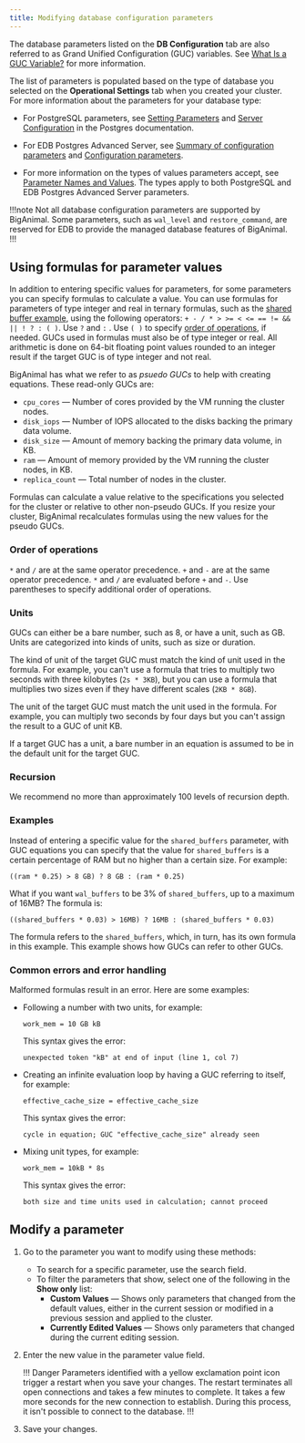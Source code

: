 ```yaml
---
title: Modifying database configuration parameters
---
```


The database parameters listed on the **DB Configuration** tab are also referred to as Grand Unified Configuration (GUC) variables. See [What Is a GUC Variable?](https://www.enterprisedb.com/blog/what-guc-variable) for more information. 

The list of parameters is populated based on the type of database you selected on the **Operational Settings** tab when you created your cluster. For more information about the parameters for your database type:

- For PostgreSQL parameters, see [Setting Parameters](https://www.postgresql.org/docs/current/config-setting.html) and [Server Configuration](https://www.postgresql.org/docs/current/runtime-config.html) in the Postgres documentation.
     

- For EDB Postgres Advanced Server, see [Summary of configuration parameters](/epas/latest/reference/database_administrator_reference/02_summary_of_configuration_parameters/) and [Configuration parameters](/epas/latest/database_administration/01_configuration_parameters/).

-  For more information on the types of values parameters accept, see [Parameter Names and Values](https://www.postgresql.org/docs/current/config-setting.html#CONFIG-SETTING-NAMES-VALUES). The types apply to both PostgreSQL and EDB Postgres Advanced Server parameters.


!!!note
Not all database configuration parameters are supported by BigAnimal. Some parameters, such as `wal_level` and `restore_command`, are reserved for EDB to provide the managed database features of BigAnimal. 
!!!

## Using formulas for parameter values

In addition to entering specific values for parameters, for some parameters you can specify formulas to calculate a value. You can use formulas for parameters of type integer and real in ternary formulas, such as the [shared buffer example](#examples), using the following operators: `+ - / * > >= < <= == != && || ! ? : ( )`. Use `?` and `:` . Use `( )` to specify [order of operations](#order-of-operations), if needed. GUCs used in formulas must also be of type integer or real. All arithmetic is done on 64-bit floating point values rounded to an integer result if the target GUC is of type integer and not real.  

BigAnimal has what we refer to as *psuedo GUCs* to help with creating equations. These read-only GUCs are:
- `cpu_cores` &mdash; Number of cores provided by the VM running the cluster nodes.
- `disk_iops` &mdash; Number of IOPS allocated to the disks backing the primary data volume.
- `disk_size` &mdash; Amount of memory backing the primary data volume, in KB.
- `ram` &mdash; Amount of memory provided by the VM running the cluster nodes, in KB.
- `replica_count` &mdash; Total number of nodes in the cluster.

Formulas can calculate a value relative to the specifications you selected for the cluster or relative to other non-pseudo GUCs. If you resize your cluster, BigAnimal recalculates formulas using the new values for the pseudo GUCs. 

### Order of operations
`*` and `/` are at the same operator precedence. `+` and `-` are at the same operator precedence. `*` and `/` are evaluated before `+` and `-`. Use parentheses to specify additional order of operations. 

### Units
GUCs can either be a bare number, such as 8, or have a unit, such as GB. Units are categorized into kinds of units, such as size or duration.

The kind of unit of the target GUC must match the kind of unit used in the formula. For example, you can't use a formula that tries to multiply two seconds with three kilobytes (`2s * 3KB`), but you can use a formula that multiplies two sizes even if they have different scales (`2KB * 8GB`). 

The unit of the target GUC must match the unit used in the formula. For example, you can multiply two seconds by four days but you can't assign the result to a GUC of unit KB.

If a target GUC has a unit, a bare number in an equation is assumed to be in the default unit for the target GUC.

### Recursion
We recommend no more than approximately 100 levels of recursion depth.

### Examples 

Instead of entering a specific value for the `shared_buffers` parameter, with GUC equations you can specify that the value for `shared_buffers` is a certain percentage of RAM but no higher than a certain size. For example: 

`((ram * 0.25) > 8 GB) ? 8 GB : (ram * 0.25)`

What if you want `wal_buffers` to be 3% of `shared_buffers`, up to a maximum of 16MB? The formula is:

`((shared_buffers * 0.03) > 16MB) ? 16MB : (shared_buffers * 0.03)`

The formula refers to the `shared_buffers`, which, in turn, has its own formula in this example. This example shows how GUCs can refer to other GUCs.

### Common errors and error handling

Malformed formulas result in an error. Here are some examples:

- Following a number with two units, for example: 

  `work_mem = 10 GB kB`

  This syntax gives the error:

  `unexpected token "kB" at end of input (line 1, col 7)`

- Creating an infinite evaluation loop by having a GUC referring to itself, for example:

  `effective_cache_size = effective_cache_size`

  This syntax gives the error:

  `cycle in equation; GUC "effective_cache_size" already seen`

- Mixing unit types, for example:

  `work_mem = 10kB * 8s`

  This syntax gives the error:

  `both size and time units used in calculation; cannot proceed`

## Modify a parameter

1.  Go to the parameter you want to modify using these methods:
    -   To search for a specific parameter, use the search field. 
    -   To filter the parameters that show, select one of the following in the **Show only** list:
        -   **Custom Values** &mdash; Shows only parameters that changed from the default values, either in the current session or modified in a previous session and applied to the cluster.
        -   **Currently Edited Values** &mdash; Shows only parameters that changed during the current editing session.

2.  Enter the new value in the parameter value field. 

    !!! Danger 
    Parameters identified with a yellow exclamation point icon trigger a restart when you save your changes. The restart terminates all open connections and takes a few minutes to complete. It takes a few more seconds for the new connection to establish. During this process, it isn't possible to connect to the database.
    !!!

3.  Save your changes.
